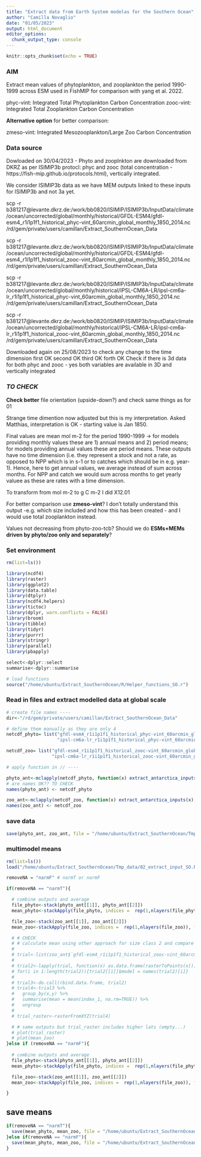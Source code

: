 ```yaml
---
title: "Extract data from Earth System modelas for the Southern Ocean"
author: "Camilla Novaglio"
date: "01/05/2023"
output: html_document
editor_options: 
  chunk_output_type: console
---
```


```r
knitr::opts_chunk$set(echo = TRUE)
```

### AIM

Extract mean values of phytoplankton, and zooplankton the period 1990-1999 across ESM used in FishMIP for comparison with yang et al. 2022. 

phyc-vint: Integrated Total Phytoplankton Carbon Concentration 
zooc-vint: Integrated Total Zooplankton Carbon Concentration 

**Alternative option** for better comparison: 

zmeso-vint: Integrated Mesozooplankton/Large Zoo Carbon Concentration 

### Data source 

Dowloaded on 30/04/2023 - Phyto and zooplnkton are downloaded from DKRZ as per ISIMIP3b protocl: phyc and zooc (total concentration - https://fish-mip.github.io/protocols.html), vertically integrated. 

We consider ISIMIP3b data as we have MEM outputs linked to these inputs for ISIMIP3b and not 3a yet. 

scp -r b381217@levante.dkrz.de:/work/bb0820/ISIMIP/ISIMIP3b/InputData/climate/ocean/uncorrected/global/monthly/historical/GFDL-ESM4/gfdl-esm4_r1i1p1f1_historical_phyc-vint_60arcmin_global_monthly_1850_2014.nc /rd/gem/private/users/camillan/Extract_SouthernOcean_Data

scp -r b381217@levante.dkrz.de:/work/bb0820/ISIMIP/ISIMIP3b/InputData/climate/ocean/uncorrected/global/monthly/historical/GFDL-ESM4/gfdl-esm4_r1i1p1f1_historical_zooc-vint_60arcmin_global_monthly_1850_2014.nc /rd/gem/private/users/camillan/Extract_SouthernOcean_Data

scp -r b381217@levante.dkrz.de:/work/bb0820/ISIMIP/ISIMIP3b/InputData/climate/ocean/uncorrected/global/monthly/historical/IPSL-CM6A-LR/ipsl-cm6a-lr_r1i1p1f1_historical_phyc-vint_60arcmin_global_monthly_1850_2014.nc /rd/gem/private/users/camillan/Extract_SouthernOcean_Data

scp -r b381217@levante.dkrz.de:/work/bb0820/ISIMIP/ISIMIP3b/InputData/climate/ocean/uncorrected/global/monthly/historical/IPSL-CM6A-LR/ipsl-cm6a-lr_r1i1p1f1_historical_zooc-vint_60arcmin_global_monthly_1850_2014.nc /rd/gem/private/users/camillan/Extract_SouthernOcean_Data

Downloaded again on 25/08/2023 to check any change to the time dimension
first OK 
second OK
third OK
forth OK
Check if there is 3d data for both phyc and zooc - yes both variables are available in 3D and vertically integrated

### *TO CHECK* 

**Check better** file orientation (upside-down?) and check same things as for 01

Strange time dimention now adjusted but this is my interpretation. Asked Matthias, interpretation is OK - starting value is Jan 1850.  

Final values are mean mol m-2 for the period 1990-1999 -> for models providing monthly values these are 1) annual means and 2) period means; for models providing annual values these are period means. These outputs have no time dimension (i.e. they represent a stock and not a rate, as opposed to NPP which is in s-1 or to catches which should be in e.g. year-1). Hence, here to get annual values, we average instead of sum across months. For NPP and catch we would sum across months to get yearly valuee as these are rates with a time dimension.      

To transform from mol m-2 to g C m-2 I did X12.01

For better comparison use **zmeso-vint**? I don't totally understand this output -e.g. which size included and how this has been created - and I would use total zooplankton instead.  

Values not decreasing from phyto-zoo-tcb? Should we do **ESMs+MEMs driven by phyto/zoo only and separately**? 

### Set environment 

```r

rm(list=ls())

library(ncdf4) 
library(raster) 
library(ggplot2) 
library(data.table)
library(dtplyr)
library(ncdf4.helpers)
library(tictoc)
library(dplyr, warn.conflicts = FALSE)
library(broom)
library(tibble)
library(tidyr)
library(purrr)
library(stringr)
library(parallel)
library(pbapply)

select<-dplyr::select
summarise<-dplyr::summarise

# load functions 
source("/home/ubuntu/Extract_SouthernOcean/R/Helper_functions_SO.r")

```

### Read in files and extract modelled data at global scale

```r

# create file names ----
dir<-"/rd/gem/private/users/camillan/Extract_SouthernOcean_Data" 

# define them manually as they are only 4
netcdf_phyto= list("gfdl-esm4_r1i1p1f1_historical_phyc-vint_60arcmin_global_monthly_1850_2014.nc",
                   "ipsl-cm6a-lr_r1i1p1f1_historical_phyc-vint_60arcmin_global_monthly_1850_2014.nc")

netcdf_zoo= list("gfdl-esm4_r1i1p1f1_historical_zooc-vint_60arcmin_global_monthly_1850_2014.nc",
                 "ipsl-cm6a-lr_r1i1p1f1_historical_zooc-vint_60arcmin_global_monthly_1850_2014.nc")

# apply function in // ----

phyto_ant<-mclapply(netcdf_phyto, function(x) extract_antarctica_inputs(x), mc.cores = detectCores()-2)
# are names OK?? TO CHECK 
names(phyto_ant) <- netcdf_phyto

zoo_ant<-mclapply(netcdf_zoo, function(x) extract_antarctica_inputs(x), mc.cores = detectCores()-2)
names(zoo_ant) <- netcdf_zoo

```

### save data

```r

save(phyto_ant, zoo_ant, file = "/home/ubuntu/Extract_SouthernOcean/Tmp_data/02_extract_input_SO.RData")

```

### multimodel means 

```r

rm(list=ls())
load("/home/ubuntu/Extract_SouthernOcean/Tmp_data/02_extract_input_SO.RData")

removeNA = "narmF" # narmT or narmF

if(removeNA == "narmT"){

  # combine outputs and average
  file_phyto<-stack(phyto_ant[[1]], phyto_ant[[2]])
  mean_phyto<-stackApply(file_phyto, indices =  rep(1,nlayers(file_phyto)), fun = "mean", na.rm = TRUE)

  file_zoo<-stack(zoo_ant[[1]], zoo_ant[[2]])
  mean_zoo<-stackApply(file_zoo, indices =  rep(1,nlayers(file_zoo)), fun = "mean", na.rm = TRUE)

  # # CHECK 
  # # calculate mean using other approach for size class 2 and compare results to above approach 
  # 
  # trial<-list(zoo_ant$`gfdl-esm4_r1i1p1f1_historical_zooc-vint_60arcmin_global_monthly_1850_2014.nc`, zoo_ant$`ipsl-cm6a-lr_r1i1p1f1_historical_zooc-vint_60arcmin_global_monthly_1850_2014.nc`)
  # 
  # trial2<-lapply(trial, function(x) as.data.frame(rasterToPoints(x)))
  # for(i in 1:length(trial2)){trial2[[i]]$model = names(trial2)[i]}
  # 
  # trial3<-do.call(rbind.data.frame, trial2)
  # trial4<-trial3 %>% 
  #   group_by(x,y) %>% 
  #   summarise(mean = mean(index_1, na.rm=TRUE)) %>% 
  #   ungroup
  # 
  # trial_raster<-rasterFromXYZ(trial4)

  # # same outputs but trial_raster includes higher lats (empty...)
  # plot(trial_raster)
  # plot(mean_zoo)
}else if (removeNA == "narmF"){
  
  # combine outputs and average
  file_phyto<-stack(phyto_ant[[1]], phyto_ant[[2]])
  mean_phyto<-stackApply(file_phyto, indices =  rep(1,nlayers(file_phyto)), fun = "mean", na.rm = FALSE)

  file_zoo<-stack(zoo_ant[[1]], zoo_ant[[2]])
  mean_zoo<-stackApply(file_zoo, indices =  rep(1,nlayers(file_zoo)), fun = "mean", na.rm = FALSE)

}

```

## save means 

```r

if(removeNA == "narmT"){
  save(mean_phyto, mean_zoo, file = "/home/ubuntu/Extract_SouthernOcean/Tmp_data/02_extract_input_SO_means.RData")
}else if(removeNA == "narmF"){
  save(mean_phyto, mean_zoo, file = "/home/ubuntu/Extract_SouthernOcean/Tmp_data/02_extract_input_SO_means_narmF.RData")
}

```
